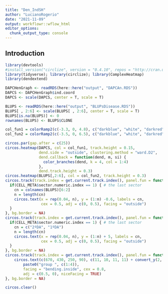 ```yaml
---
title: "Den_IndSH"
author: "LucianoRogerio"
date: "2021-11-09"
output: workflowr::wflow_html
editor_options:
  chunk_output_type: console
---
```


## Introduction

```r
library(devtools)
#install_version("circlize", version = "0.4.10", repos = "http://cran.us.r-project.org")
library(tidyverse); library(circlize); library(ComplexHeatmap)
library(dendextend)

DAPCHenGraph <- readRDS(here::here("output", "DAPCAn.RDS"))
DAPCS <- DAPCHenGraph$ind.coord
DAPCS <- scale(DAPCS, center = T, scale = T)

BLUPS <- readRDS(here::here("output", "BLUPsDisease.RDS"))
BLUPS[ , 2:6] <- scale(BLUPS[ , 2:6], center = T, scale = T)
BLUPS[is.na(BLUPS)] <- 0
rownames(BLUPS) <- BLUPS$CLONE

col_fun1 = colorRamp2(c(-3.3, 0, 4.8), c("darkblue", "white", "darkred"))
col_fun2 = colorRamp2(c(-3.5, 0, 6.5), c("darkblue", "white", "darkred"))

circos.par(gap.after = c(25)) 
circos.heatmap(DAPCS, col = col_fun1, track.height = 0.15,
               dend.side = "outside", clustering.method = "ward.D2",
               dend.callback = function(dend, m, si) {
                 color_branches(dend, k = 4, col = 1:4)
               },
               dend.track.height = 0.3)
circos.heatmap(BLUPS[,2:6], col = col_fun2, track.height = 0.3)
circos.track(track.index = get.current.track.index(), panel.fun = function(x, y) {
  if(CELL_META$sector.numeric.index == 1) { # the last sector
    cn = colnames(BLUPS)[6:2]
    n = length(cn)
    circos.text(x = rep(0.04, n), y = (1:n) -0.6, labels = cn, 
                cex = 0.5, adj = c(0, 0.5), facing = "outside")
  }
}, bg.border = NA)
circos.track(track.index = get.current.track.index(), panel.fun = function(x, y) {
  if(CELL_META$sector.numeric.index == 1) { # the last sector
    cn = c("2ºDA", "1ºDA")
    n = length(cn)
    circos.text(x = rep(0.04, n), y = (1:n) + 5, labels = cn, 
                cex = 0.5, adj = c(0, 0.5), facing = "outside")
  }
}, bg.border = NA)
circos.track(track.index = get.current.track.index(), panel.fun = function(x, y) {
    circos.text(c(670, 430, 250, 90), c(11, 10, 11, 11) + convert_y(2, "mm"), 
        paste0("group ", c(1:4)),
        facing = "bending.inside", cex = 0.8,
        adj = c(0.5, 0), niceFacing = TRUE)
}, bg.border = NA)

circos.clear()

```

